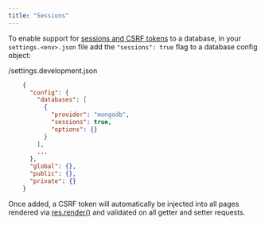 ```yaml
---
title: "Sessions"
---
```



To enable support for [sessions and CSRF tokens](node/csrf-protection) to a database, in your `settings.<env>.json` file add the `"sessions": true` flag to a database config object:

/settings.development.json
```json
    {
      "config": {
        "databases": [
          {
            "provider": "mongodb",
            "sessions": true,
            "options": {}
          }
        ],
        ...
      },
      "global": {},
      "public": {},
      "private": {}
    }
```    

Once added, a CSRF token will automatically be injected into all pages rendered via [res.render()](node/app/routes/res-render) and validated on all getter and setter requests.
